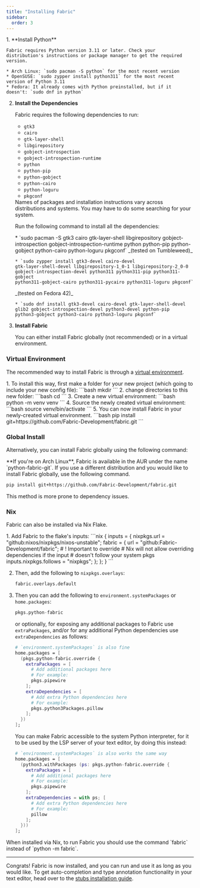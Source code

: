 ```yaml
---
title: "Installing Fabric"
sidebar:
  order: 3
---
```



<Steps>
1. **Install Python**

    Fabric requires Python version 3.11 or later. Check your distribution's instructions or package manager to get the required version.

    * Arch Linux: `sudo pacman -S python` for the most recent version
    * OpenSUSE: `sudo zypper install python311` for the most recent version of Python 3.11
    * Fedora: It already comes with Python preinstalled, but if it doesn't: `sudo dnf in python`

2. **Install the Dependencies**

   Fabric requires the following dependencies to run:

   - `gtk3`
   - `cairo`
   - `gtk-layer-shell`
   - `libgirepository`
   - `gobject-introspection`
   - `gobject-introspection-runtime`
   - `python`
   - `python-pip`
   - `python-gobject`
   - `python-cairo`
   - `python-loguru`
   - `pkgconf`

   <Aside>
     Names of packages and installation instructions vary across distributions
     and systems. You may have to do some searching for your system.
   </Aside>

   Run the following command to install all the dependencies:

   <Tabs>
     <TabItem label="Arch Linux">
       * `sudo pacman -S gtk3 cairo gtk-layer-shell libgirepository
       gobject-introspection gobject-introspection-runtime python python-pip
       python-gobject python-cairo python-loguru pkgconf`
     </TabItem>
     <TabItem label="OpenSUSE">
       _(tested on Tumbleweed)_

       * `sudo zypper install gtk3-devel cairo-devel
       gtk-layer-shell-devel libgirepository-1_0-1 libgirepository-2_0-0
       gobject-introspection-devel python311 python311-pip python311-gobject
       python311-gobject-cairo python311-pycairo python311-loguru pkgconf`
     </TabItem>
     <TabItem label="Fedora">
       _(tested on Fedora 42)_

       * `sudo dnf install gtk3-devel cairo-devel gtk-layer-shell-devel
       glib2 gobject-introspection-devel python3-devel python-pip
       python3-gobject python3-cairo python3-loguru pkgconf`
     </TabItem>
   </Tabs>

3. **Install Fabric**

   You can either install Fabric globally (not recommended) or in a virtual environment.
</Steps>

### Virtual Environment

The recommended way to install Fabric is through a [virtual environment](https://docs.python.org/3/library/venv).

<Steps>
1. To install this way, first make a folder for your new project (which going to include your new config file):
    ```bash
    mkdir <your-folder-name>
    ```
2. change directories to this new folder:
    ```bash
    cd <your-folder-name>
    ```
3. Create a new virtual environment:
    ```bash
    python -m venv venv
    ```
4. Source the newly created virtual environment:
    ```bash
    source venv/bin/activate
    ```
5. You can now install Fabric in your newly-created virtual environment.
    ```bash
    pip install git+https://github.com/Fabric-Development/fabric.git
    ```
</Steps>

### Global Install

Alternatively, you can install Fabric globally using the following command:

<Aside type="tip">
  **If you're on Arch Linux**, Fabric is available in the AUR under the name
  `python-fabric-git`. If you use a different distribution and you would like to
  install Fabric globally, use the following command.
</Aside>

```bash
pip install git+https://github.com/Fabric-Development/fabric.git
```

This method is more prone to dependency issues.

### Nix

Fabric can also be installed via Nix Flake.

<Steps>
1. Add Fabric to the flake's inputs:
    ```nix
    {
      inputs = {
        nixpkgs.url = "github:nixos/nixpkgs/nixos-unstable";
        fabric = {
          url = "github:Fabric-Development/fabric";
          # ! Important to override
          # Nix will not allow overriding dependencies if the input
          # doesn't follow your system pkgs
          inputs.nixpkgs.follows = "nixpkgs";
        };
      };
    }
    ```

2. Then, add the following to ``nixpkgs.overlays``:
    ```nix
    fabric.overlays.default
    ```

3. Then you can add the following to ``environment.systemPackages`` or ``home.packages``:
    ```nix
    pkgs.python-fabric
    ```

    or optionally, for exposing any additional packages to Fabric use `extraPackages`, and/or for any additional Python dependencies use `extraDependencies` as follows:
    ```nix
    # `environment.systemPackages` is also fine
    home.packages = [
      (pkgs.python-fabric.override {
        extraPackages = [
          # Add additional packages here
          # For example:
          pkgs.pipewire
        ];
        extraDependencies = [
          # Add extra Python dependencies here
          # For example:
          pkgs.python3Packages.pillow
        ];
      })
    ];
    ```

    You can make Fabric accessible to the system Python interpreter, for it to be used by the LSP server of your text editor, by doing this instead:
    ```nix
    # `environment.systemPackages` is also works the same way
    home.packages = [
      (python3.withPackages (ps: pkgs.python-fabric.override {
        extraPackages = [
          # Add additional packages here
          # For example:
          pkgs.pipewire
        ];
        extraDependencies = with ps; [
          # Add extra Python dependencies here
          # For example:
          pillow
        ];
      }))
    ];
    ```
</Steps>

<Aside>
    When installed via Nix, to run Fabric you should use the command `fabric` instead of `python -m fabric`.
</Aside>

---

Congrats! Fabric is now installed, and you can run and use it as long as you would like. To get auto-completion and type annotation functionality in your text editor, head over to the [stubs installation guide](./stubs-guide.mdx).
